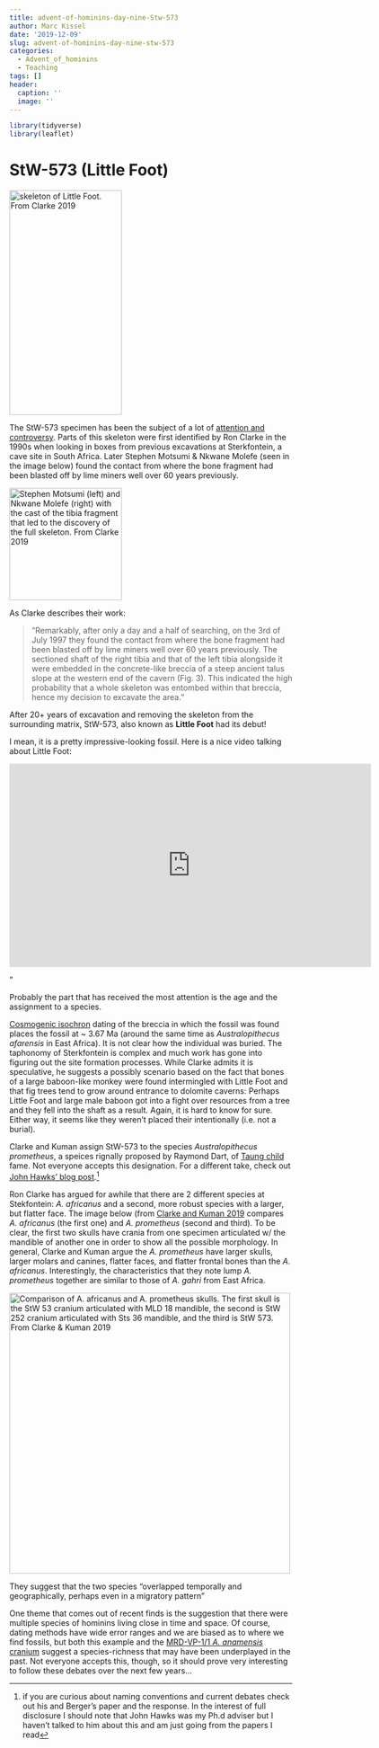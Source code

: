 ```yaml
---
title: advent-of-hominins-day-nine-Stw-573
author: Marc Kissel
date: '2019-12-09'
slug: advent-of-hominins-day-nine-stw-573
categories:
  - Advent_of_hominins
  - Teaching
tags: []
header:
  caption: ''
  image: ''
---
```


```r
library(tidyverse)
library(leaflet)
```


# StW-573 (Little Foot)

<img src="/img/Clarke_2019_fig_19.jpg" title="skeleton of Little Foot. From Clarke 2019" width="200" height="400" />



The StW-573 specimen has been the subject of a lot of [attention and controversy]( https://www.sciencemag.org/news/2018/12/identity-little-foot-fossil-stirs-controversy). Parts of this skeleton were first identified by Ron Clarke in the 1990s  when looking in boxes from previous excavations at Sterkfontein, a cave site in South Africa. Later Stephen Motsumi & Nkwane Molefe (seen in the image below) found the contact from where the bone fragment had been blasted off by lime miners well over 60 years previously. 

<img src="/img/Clarke_2019_Fig_1.jpg" title="Stephen Motsumi (left) and Nkwane Molefe (right) with the cast of the tibia fragment that led to the discovery of the full skeleton. From Clarke 2019" width="200" height="200" />

As Clarke describes their work:


>"Remarkably, after only a day and a half of searching, on the 3rd of July 1997 they found the contact from where the bone fragment had been blasted off by lime miners well over 60 years previously. The sectioned shaft of the right tibia and that of the left tibia alongside it were embedded in the concrete-like breccia of a steep ancient talus slope at the western end of the cavern (Fig. 3). This indicated the high probability that a whole skeleton was entombed within that breccia, hence my decision to excavate the area."

After 20+ years of excavation and removing the skeleton from the surrounding matrix,  StW-573, also known as  **Little Foot** had its debut! 

I mean, it is a pretty impressive-looking fossil.
Here is a nice video talking about Little Foot:

<iframe width="644" height="362" src="https://www.youtube.com/embed/t1RHCzA7SnA" frameborder="0" allow="accelerometer; autoplay; encrypted-media; gyroscope; picture-in-picture" allowfullscreen></iframe> "

Probably the part that has received the most attention is the age and the assignment to a species.


[Cosmogenic isochron]( http://www.antarcticglaciers.org/glacial-geology/dating-glacial-sediments-2/cosmogenic_nuclide_datin/) dating of the breccia in which the fossil was found places the fossil at ~ 3.67 Ma (around the same time as *Australopithecus afarensis * in East Africa). It is not clear how the individual was buried. The taphonomy of Sterkfontein is complex and much work has gone into figuring out the site formation processes. While Clarke admits it is speculative, he suggests a possibly scenario based on the fact that bones of a large baboon-like monkey were found intermingled with Little Foot and that fig trees tend to grow around entrance to dolomite caverns: Perhaps Little Foot and large male baboon got into a fight over  resources from a tree and they fell into the shaft as a result. Again, it is hard to know for sure.  Either way, it seems like they weren’t placed their intentionally (i.e. not a burial).

Clarke and Kuman assign StW-573  to the species *Australopithecus prometheus*, a speices rignally proposed by Raymond Dart, of [Taung child](https://marckissel.netlify.com/post/advent-of-hominins-day-eight-taung-child/) fame. Not everyone accepts this designation. For a different take, check out [John Hawks' blog post](http://johnhawks.net/weblog/topics/history/paleoanthropology/australopithecus-prometheus-nomen-nudum-2018.html).^[if you are curious about naming conventions and current debates check out his and Berger's paper and the response. In the interest of full disclosure I should note that John Hawks was my Ph.d adviser but I haven’t talked to him about this and am just going from the papers I read]

Ron Clarke has argued for awhile that there are 2 different species at Stekfontein: *A. africanus* and a second, more robust species with a larger, but flatter face. The image below (from [Clarke and Kuman 2019]( https://www.sciencedirect.com/science/article/pii/S0047248418302380) compares *A. africanus* (the first one) and *A. prometheus* (second and third). To be clear, the first two skulls have crania from one specimen articulated w/ the mandible of another one in order to show all the possible morphology. In general, Clarke and Kuman argue the *A. prometheus* have larger skulls, larger molars and canines, flatter faces, and flatter frontal bones than the *A. africanus*.  Interestingly, the characteristics that they note lump *A. prometheus* together are similar to those of *A. gahri* from East Africa. 


<img src="/img/Clarke_and_Kuman_2019_Fig31.jpg" title="Comparison of A. africanus and A. prometheus skulls. The first skull is the StW 53 cranium articulated with MLD 18 mandible, the second is StW 252 cranium articulated with Sts 36 mandible, and the third is StW 573.  From Clarke & Kuman 2019" width="500" height="500" />

They suggest that the two species “overlapped temporally and geographically, perhaps even in a migratory pattern”

One theme that comes out of recent finds is the suggestion that there were multiple species of hominins living close in time and space. Of course, dating methods have wide error ranges and we are biased as to where we find fossils, but  both this example and the [MRD-VP-1/1 *A. anamensis* cranium](https://marckissel.netlify.com/post/advent-of-hominins-day-four-mrd/) suggest a species-richness that may have been underplayed in the past. Not everyone accepts this, though, so it should prove very interesting to follow these debates over the next few years...
